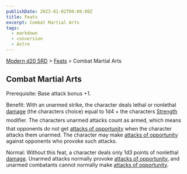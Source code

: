 ```yaml
---
publishDate: 2023-01-02T00:00:00Z
title: Feats
excerpt: Combat Martial Arts
tags:
  - markdown
  - conversion
  - Astro
---
```


[Modern d20 SRD](/#modernD20) > [Feats](modern-d20-srd-feats-index) > Combat Martial Arts

## Combat Martial Arts

Prerequisite: Base attack bonus +1.

Benefit: With an unarmed strike, the character deals lethal or nonlethal [damage](modern-d20-srd-combat-damage) (the characters choice) equal to 1d4 + the characters [Strength](modern-d20-srd-basics-ability-scores) modifier. The characters unarmed attacks count as armed, which means that opponents do not get [attacks of opportunity](modern-d20-srd-combat-attacks-of-opportunity) when the character attacks them unarmed. The character may make [attacks of opportunity](modern-d20-srd-combat-attacks-of-opportunity) against opponents who provoke such attacks.

Normal: Without this feat, a character deals only 1d3 points of nonlethal [damage](modern-d20-srd-combat-damage). Unarmed attacks normally provoke [attacks of opportunity](modern-d20-srd-combat-attacks-of-opportunity), and unarmed combatants cannot normally make [attacks of opportunity](modern-d20-srd-combat-attacks-of-opportunity).
